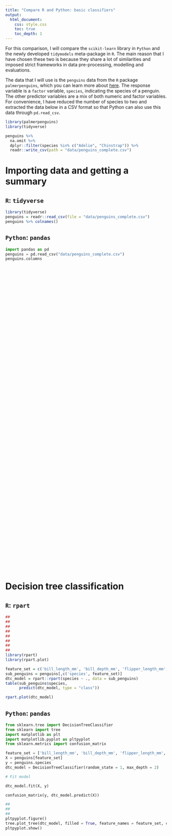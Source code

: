 ```yaml
---
title: "Compare R and Python: basic classifiers"
output: 
  html_document:
    css: style.css
    toc: true
    toc_depth: 1
---
```


For this comparison, I will compare the `scikit-learn` library in `Python` and the newly developed `tidymodels` meta-package in `R`. The main reason that I have chosen these two is because they share a lot of similarities and imposed strict frameworks in data pre-processing, modelling and evaluations. 

The data that I will use is the `penguins` data from the `R` package `palmerpenguins`, which you can learn more about [here](https://allisonhorst.github.io/palmerpenguins/articles/intro.html). The response variable is a `factor` variable, `species`, indicating the species of a penguin. The other predictor variables are a mix of both numeric and factor variables. For convenience, I have reduced the number of species to two and extracted the data below in a CSV format so that Python can also use this data through `pd.read_csv`.

```r
library(palmerpenguins)
library(tidyverse)

penguins %>% 
  na.omit %>% 
  dplyr::filter(species %in% c("Adelie", "Chinstrap")) %>% 
  readr::write_csv(path = "data/penguins_complete.csv")
```

# Importing data and getting a summary 

<div class="left">

## `R`: `tidyverse`

```r
library(tidyverse)
penguins = readr::read_csv(file = "data/penguins_complete.csv")
penguins %>% colnames()
```

</div>

<div class="right">

## `Python`: `pandas`

```python
import pandas as pd
penguins = pd.read_csv("data/penguins_complete.csv")
penguins.columns
```

</div>

<div style="margin-bottom:1000px;">
</div>



# Decision tree classification

<div class="left">

## `R`: `rpart`

```r
##
##
##
##
##
##
##
##
library(rpart)
library(rpart.plot)

feature_set = c('bill_length_mm', 'bill_depth_mm', 'flipper_length_mm', 'body_mass_g')
sub_penguins = penguins[,c('species', feature_set)]
dtc_model = rpart::rpart(species ~ ., data = sub_penguins)
table(sub_penguins$species, 
      predict(dtc_model, type = "class"))

rpart.plot(dtc_model)
```

</div>

<div class="right">

## `Python`: `pandas`

```python
from sklearn.tree import DecisionTreeClassifier
from sklearn import tree
import matplotlib as plt
import matplotlib.pyplot as pltpyplot
from sklearn.metrics import confusion_matrix

feature_set = ['bill_length_mm', 'bill_depth_mm', 'flipper_length_mm', 'body_mass_g']
X = penguins[feature_set]
y = penguins.species
dtc_model = DecisionTreeClassifier(random_state = 1, max_depth = 2)

# Fit model

dtc_model.fit(X, y)

confusion_matrix(y, dtc_model.predict(X))
```

```python
##
##
##
pltpyplot.figure()
tree.plot_tree(dtc_model, filled = True, feature_names = feature_set, class_names = list(set(list(penguins.species))))
pltpyplot.show()
```

</div>

<div style="margin-bottom:1500px;">
</div>

## Some alternatives

`R` benefits greatly from contributions from the community and there are mamy ways of performing the task albeit with improvements over the standard solution, often with a slightly more considerations for the user experience. `treeheatr` is a good example of this. It improves on the tree diagram and uses an additional heatmap for visualisation while keeping the API simple. 

```r
library(treeheatr)

heat_tree(sub_penguins, target_lab = 'species')
```

# Splitting data into train-test sets

<div class="left">

## `R`: `rpart`

</div>

<div class="right">

## `Python`

```python
from sklearn.model_selection import train_test_split

train_X, test_X, train_y, test_y = train_test_split(X, y, random_state = 0)

dtc_train_model = DecisionTreeClassifier(random_state = 1, max_depth = 2)
dtc_train_model = dtc_train_model.fit(train_X, train_y)
dtc_predictions = dtc_train_model.predict(test_X)
```

```python
from sklearn.metrics import classification_report

cr = classification_report(
y_true = test_y, 
y_pred = dtc_predictions)

print(cr)
```

</div>

# ROC curve

<div class="left">

## `R`: `rpart`

</div>

<div class="right">

## `Python`

```python
from sklearn.metrics import roc_curve
y_pred_prob = dtc_train_model.predict_proba(test_X)[:,1]
fpr, tpr, thresholds = roc_curve(test_y, y_pred_prob, pos_label = "Chinstrap")

# Plot ROC curve
pltpyplot.close()
pltpyplot.plot([0, 1], [0, 1], 'k--')
pltpyplot.plot(fpr, tpr)
pltpyplot.xlabel('False Positive Rate')
pltpyplot.ylabel('True Positive Rate')
pltpyplot.title('ROC Curve')
pltpyplot.show()
```

</div>

# Splitting data through k-fold cross-validation scheme
